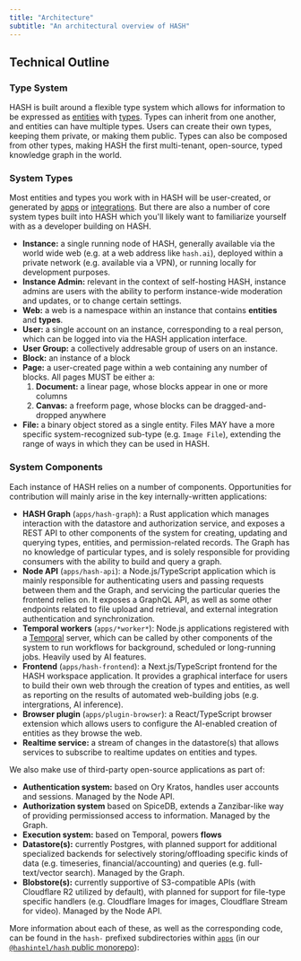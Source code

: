 ```yaml
---
title: "Architecture"
subtitle: "An architectural overview of HASH"
---
```


## Technical Outline

### Type System

HASH is built around a flexible type system which allows for information to be expressed as [entities](https://hash.ai/guide/entities) with [types](https://hash.ai/guide/types). Types can inherit from one another, and entities can have multiple types. Users can create their own types, keeping them private, or making them public. Types can also be composed from other types, making HASH the first multi-tenant, open-source, typed knowledge graph in the world.

### System Types

Most entities and types you work with in HASH will be user-created, or generated by [apps](https://hash.ai/guide/apps) or [integrations](https://hash.ai/guide/integrations). But there are also a number of core system types built into HASH which you'll likely want to familiarize yourself with as a developer building on HASH.

- **Instance:** a single running node of HASH, generally available via the world wide web (e.g. at a web address like `hash.ai`), deployed within a private network (e.g. available via a VPN), or running locally for development purposes.
- **Instance Admin:** relevant in the context of self-hosting HASH, instance admins are users with the ability to perform instance-wide moderation and updates, or to change certain settings.
- **Web:** a web is a namespace within an instance that contains **entities** and **types**.
- **User:** a single account on an instance, corresponding to a real person, which can be logged into via the HASH application interface.
- **User Group:** a collectively addresable group of users on an instance.
- **Block:** an instance of a block
- **Page:** a user-created page within a web containing any number of blocks. All pages MUST be either a:
  1. **Document:** a linear page, whose blocks appear in one or more columns
  1. **Canvas:** a freeform page, whose blocks can be dragged-and-dropped anywhere
- **File:** a binary object stored as a single entity. Files MAY have a more specific system-recognized sub-type (e.g. `Image File`), extending the range of ways in which they can be used in HASH.

### System Components

Each instance of HASH relies on a number of components. Opportunities for contribution will mainly arise in the key internally-written applications:

- **HASH Graph** (`apps/hash-graph`): a Rust application which manages interaction with the datastore and authorization service, and exposes a REST API to other components of the system for creating, updating and querying types, entities, and permission-related records. The Graph has no knowledge of particular types, and is solely responsible for providing consumers with the ability to build and query a graph.
- **Node API** (`apps/hash-api`): a Node.js/TypeScript application which is mainly responsible for authenticating users and passing requests between them and the Graph, and servicing the particular queries the frontend relies on. It exposes a GraphQL API, as well as some other endpoints related to file upload and retrieval, and external integration authentication and synchronization.
- **Temporal workers** (`apps/*worker*`): Node.js applications registered with a [Temporal](https://temporal.io/) server, which can be called by other components of the system to run workflows for background, scheduled or long-running jobs. Heavily used by AI features.
- **Frontend** (`apps/hash-frontend`): a Next.js/TypeScript frontend for the HASH workspace application. It provides a graphical interface for users to build their own web through the creation of types and entities, as well as reporting on the results of automated web-building jobs (e.g. intergrations, AI inference).
- **Browser plugin** (`apps/plugin-browser`): a React/TypeScript browser extension which allows users to configure the AI-enabled creation of entities as they browse the web.
- **Realtime service:** a stream of changes in the datastore(s) that allows services to subscribe to realtime updates on entities and types.

We also make use of third-party open-source applications as part of:

- **Authentication system:** based on Ory Kratos, handles user accounts and sessions. Managed by the Node API.
- **Authorization system** based on SpiceDB, extends a Zanzibar-like way of providing permissionsed access to information. Managed by the Graph.
- **Execution system:** based on Temporal, powers **flows**
- **Datastore(s):** currently Postgres, with planned support for additional specialized backends for selectively storing/offloading specific kinds of data (e.g. timeseries, financial/accounting) and queries (e.g. full-text/vector search). Managed by the Graph.
- **Blobstore(s):** currently supportive of S3-compatible APIs (with Cloudflare R2 utilized by default), with planned for support for file-type specific handlers (e.g. Cloudflare Images for images, Cloudflare Stream for video). Managed by the Node API.

More information about each of these, as well as the corresponding code, can be found in the `hash-` prefixed subdirectories within [`apps`](https://github.com/hashintel/hash/tree/main/apps) (in our [`@hashintel/hash` public monorepo](https://github.com/hashintel)):
